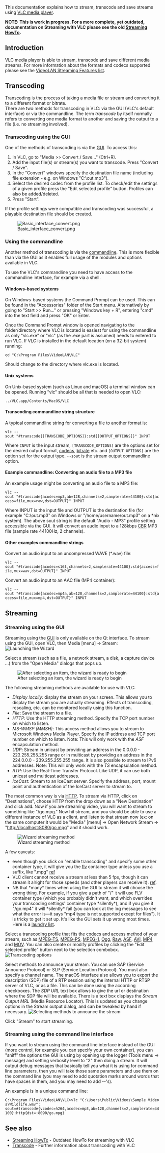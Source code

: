 This documentation explains how to stream, transcode and save streams using [[VLC media player]].

'''NOTE: This is work in progress. For a more complete, yet outdated, documentation on Streaming with VLC please see the old [[Documentation:Streaming HowTo|Streaming HowTo]].'''

==Introduction==
VLC media player is able to stream, transcode and save different media streams. For more information about the formats and codecs supported please see the [https://www.videolan.org/streaming-features.html VideoLAN Streaming Features list].

==Transcoding==
[[Transcode|Transcoding]] is the process of taking a media file or stream and converting it to a different format or bitrate.<br />
There are two methods for transcoding in VLC: via the GUI (VLC's default interface) or via the commandline. The term ''transcode'' by itself normally refers to converting one media format to another and saving the output to a file (i.e. no streaming involved).

===Transcoding using the GUI===
One of the methods of transcoding is via the [[GUI]]. To access this:
#In VLC, go to "Media >> Convert / Save..." (Ctrl+R).
#Add the input file(s) or stream(s) you want to transcode. Press "Convert / Save".
#In the "Convert" windows specify the destination file name (including file extension - e.g. on Windows "C:\out.mp3").
#Select the desired codec from the profile list. To check/edit the settings of a given profile press the "Edit selected profile" button. Profiles can also be added/deleted.
#Press "Start".
If the profile settings were compatible and transcoding was successful, a playable destination file should be created.

[[File:Basic_interface_convert.png]]

===Using the commandline===
Another method of transcoding is via the [[commandline]]. This is more flexible than via the GUI as it enables full usage of the modules and options available in VLC.

To use the VLC's commandline you need to have access to the commandline interface, for example via a shell.

====Windows-based systems====
On Windows-based systems the Command Prompt can be used. This can be found in the "Accessories" folder of the Start menu. Alternatively by going to "Start >> Run..." or pressing "Windows key + R", entering "cmd" into the text field and press "OK" or Enter.

Once the Command Prompt window is opened navigating to the folder/directory where VLC is located is easiest for using the commandline as only "vlc.exe" or "vlc" (as the .exe part is assumed) needs to entered to run VLC. If VLC is installed in the default location (on a 32-bit system) running:
 cd "C:\Program Files\VideoLAN\VLC"
Should change to the directory where vlc.exe is located.

====Unix systems====
On Unix-based system (such as Linux and macOS) a terminal window can be opened. Running "vlc" should be all that is needed to open VLC:
 ../VLC.app/Contents/MacOS/VLC

====Transcoding commandline string structure====
A typical commandline string for converting a file to another format is:
 vlc --sout "#transcode{[TRANSCODE_OPTIONS]}:std{[OUTPUT_OPTIONS]}" INPUT
Where <code>INPUT</code> is the input stream, <code>[TRANSCODE_OPTIONS]</code> are the options set for the desired output format, [[codec]]s, [[bitrate]] etc. and <code>[OUTPUT_OPTIONS]</code> are the option set for the output type. <code>--sout</code> is the stream output commandline option.

====Example commandline: Converting an audio file to a MP3 file====
An example usage might be converting an audio file to a MP3 file:
 vlc --sout "#transcode{acodec=mp3,ab=128,channels=2,samplerate=44100}:std{access=file,mux=raw,dst=OUTPUT}" INPUT
Where INPUT is the input file and OUTPUT is the destination file (for example "C:\out.mp3" on Windows or "/home/username/out.mp3" on a *nix system).
The above sout string is the default "Audio - MP3" profile setting accessible via the GUI. It will convert an audio input to a 128kbps [[CBR]] MP3 file (sample rate 44100Hz, 2 channels).

====Other examples commandline strings====
Convert an audio input to an uncompressed WAVE (*.wav) file:
 vlc --sout "#transcode{acodec=s16l,channels=2,samplerate=44100}:std{access=file,mux=wav,dst=OUTPUT}" INPUT
Convert an audio input to an AAC file (MP4 container):
 vlc --sout "#transcode{acodec=mp4a,ab=128,channels=2,samplerate=44100}:std{access=file,mux=mp4,dst=OUTPUT}" INPUT

==Streaming==

===Streaming using the GUI===
Streaming using the [[GUI]] is only available on the Qt interface. To stream using the GUI, open VLC, then Media [menu] -> Stream:
[[File:Qt4_Streaming_Starting.png|frame|center|Launching the Wizard]]

Select a stream (such as a file, a network stream, a disk, a capture device ...) from the "Open Media" dialogs that pops up.

[[File:Qt4_Streaming_File_Select.png|frame|center|After selecting an item, the wizard is ready to begin]]

The following streaming methods are available for use with VLC:
*''Display locally'': display the stream on your screen. This allows you to display the stream you are actually streaming. Effects of transcoding, rescaling, etc. can be monitored locally using this function.
*''File'': Save the stream to a file.
*''HTTP'': Use the HTTP streaming method. Specify the TCP port number on which to listen.
*''MS-WMSP (MMSH)'': This access method allows you to stream to Microsoft Windows Media Player. Specify the IP address and TCP port number on which to listen. Note: This will only work with the ''ASF'' encapsulation method.
*''UDP'': Stream in unicast by providing an address in the 0.0.0.0 - 223.255.255.255 range or in multicast by providing an address in the 224.0.0.0 - 239.255.255.255 range. It is also possible to stream to IPv6 addresses. Note: This will only work with the ''TS'' encapsulation method.
*''RTP'': Use the Real-Time Transfer Protocol. Like UDP, it can use both unicast and multicast addresses.
*''IceCast'': Stream to an IceCast server. Specify the address, port, mount point and authentication of the IceCast server to stream to.

The most common way is via [[HTTP]]. To stream via HTTP, click on "Destinations", choose HTTP from the drop down as a "New Destination" and click add. Now if you are streaming video, you will want to stream to something like "/go.mpg." Now hit stream, and you should be able to use a different instance of VLC as a client, and listen to that stream now (ex: on the same computer it would be "Media" [menu] -> Open Network Stream -> "http://localhost:8080/go.mpg" and it should work.

[[File:Qt4_Streaming_Stream_Options.png|frame|center|Wizard streaming method]]

A few caveats:
* even though you click on "enable transcoding" and specify some other container type, it will give you the [[flv]] container type unless you use a suffix, like ".mpg" [http://forum.videolan.org/viewtopic.php?f=14&t=80722 ref]
* VLC client cannot receive a stream at less than 5 fps, though it can stream it alright for those speeds (and other players can receive it). [https://trac.videolan.org/vlc/ticket/214 ref].
* NB that *many* times when using the GUI to stream it will choose the wrong thing. For example, if you give a path of "/" it will use FLV container type (which you probably didn't want, and which overrides your transcoding settings' container type *silently*), and if you give it "/go.mp4" it will *silently* fail (you can look at the log messages to see what the error is—it says "mp4 type is not supported except for files"). It is tricky to get it set up. It's like the GUI sets it up wrong most times. Here is a [http://forum.videolan.org/viewtopic.php?f=14&t=80722 laundry list].

Select a transcoding profile that fits the codecs and access method of your stream, such as [[MPEG-TS]], [[MPEG-PS]], [[MPEG-1]], [[Ogg]], [[Raw]], [[ASF]], [[AVI]], [[MP4]] and [[MOV]]. You can also create or modify profiles by clicking the "Edit selected profile" button next to the selection combobox.
[[File:Qt4_Streaming_Transcoding.png|frame|center|Transcoding options]]

Select methods to announce your stream. You can use SAP (Service Announce Protocol) or SLP (Service Location Protocol). You must also specify a channel name. The macOS interface also allows you to export the description (SDP) file of a RTP session using the internal HTTP or RTSP server of VLC, or as a file. This can be done using the according checkboxes. The ''SDP URL'' text box allows to give the url or destination where the SDP file will be available. There is a text box displays the ''Stream Output MRL'' (Media Resource Locator). This is updated as you change options in the Stream output dialog, and can be tweaked by hand if necessary.
[[File:Qt4_Streaming_Misc.png|frame|center|Selecting methods to announce the stream]]

Click "Stream" to start streaming.

===Streaming using the command line interface===
{{See also|Documentation:Streaming HowTo/Command Line Examples}}

If you want to stream using the command line interface instead of the GUI (more control, for example you can specify your own container), you can "sniff" the options the GUI is using by opening up the logger (Tools menu -> message) and setting verbosity level to "2" then doing a stream. It will output debug messages that basically tell you what it is using for command line parameters, then you will take those same parameters and use them on the command line (you may need to add quotation marks around words that have spaces in them, and you may need to add --'s).

An example is in a unique command line: 

 C:\Program Files\VideoLAN\VLC>vlc "C:\Users\Public\Videos\Sample Videos\Wildlife.wmv":
 sout=#transcode{vcodec=h264,acodec=mp3,ab=128,channels=2,samplerate=44100}:http{dst=:8090/go.mpg}

==See also==
* [[Documentation:Streaming HowTo|Streaming HowTo]] - Outdated HowTo for streaming with VLC
* [[Transcode]] - Further information about transcoding with VLC

{{Documentation}}